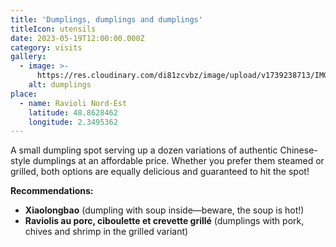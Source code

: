 ```yaml
---
title: 'Dumplings, dumplings and dumplings'
titleIcon: utensils
date: 2023-05-19T12:00:00.000Z
category: visits
gallery:
  - image: >-
      https://res.cloudinary.com/di81zcvbz/image/upload/v1739238713/IMG_64857454_AnalogGold_m4ptfq.jpg
    alt: dumplings
place:
  - name: Ravioli Nord-Est
    latitude: 48.8628462
    longitude: 2.3495362
---
```


A small dumpling spot serving up a dozen variations of authentic Chinese-style dumplings at an affordable price. Whether you prefer them steamed or grilled, both options are equally delicious and guaranteed to hit the spot!

**Recommendations:**

* **Xiaolongbao** (dumpling with soup inside—beware, the soup is hot!)
* **Raviolis au porc, ciboulette et crevette grillé** (dumplings with pork, chives and shrimp in the grilled variant)
